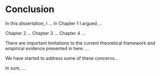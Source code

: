 # Conclusion {-#conclusion}

In this dissertation, I ... In Chapter 1 I argued ...

Chapter 2 ... Chapter 3 ... Chapter 4 ...

There are important limitations to the current theoretical framework and empirical evidence presented in here. ... 

We have started to address some of these concerns...

In sum, ...
